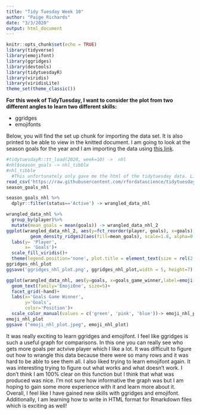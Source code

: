 ```yaml
---
title: "Tidy Tuesday Week 10"
author: "Paige Richards"
date: "3/3/2020"
output: html_document
---
```


```r
knitr::opts_chunk$set(echo = TRUE)
library(tidyverse)
library(emojifont)
library(ggridges)
library(devtools)
library(tidytuesdayR)
library(viridis)
library(viridisLite)
theme_set(theme_classic())
```

**For this week of TidyTuesday, I want to consider the plot from two different angles to learn two different skills:**

+ ggridges
+ emojifonts

Below, you will find the set up chunk for importing the data set. It is also printed to be able to view in the knitted document. I am going to look at the season goals for the year and I am importing the data using [this link](https://raw.githubusercontent.com/rfordatascience/tidytuesday/master/data/2020/2020-03-03/season_goals.csv).  

```r
#tidytuesdayR::tt_load(2020, week=10) ->  nhl
#nhl$season_goals -> nhl_tibble
#nhl_tibble
  #This unfortunately only gave me the html of the tidytuesday data. Likely, I imported the dataset wrong
read_csv('https://raw.githubusercontent.com/rfordatascience/tidytuesday/master/data/2020/2020-03-03/season_goals.csv') -> season_goals_nhl
season_goals_nhl
```

```r
season_goals_nhl %>%
  dplyr::filter(status=='Active') -> wrangled_data_nhl
```

```r
wrangled_data_nhl %>%
  group_by(player)%>%
  mutate(mean_goals = mean(goals)) -> wrangled_data_nhl_2
ggplot(wrangled_data_nhl_2, aes(y=fct_reorder(player, goals), x=goals))+
         geom_density_ridges2(aes(fill=mean_goals), scale=1.8, alpha=0.8)+ #rel_min_height can change the trailing lines to be shorter. It looks stupid here. Scale can make it so they don't overlap (less than 1) but I like them overlapping.
  labs(y= 'Player',
       x= 'Goals')+
  scale_fill_viridis()+
  theme(legend.position='none', plot.title = element_text(size = rel(2.8)), axis.title=element_text(size=rel(2)), axis.text= element_text(size=rel(1.5)), axis.ticks.length.x= unit(0.3, "cm"), axis.ticks.length.y=unit(0.3, 'cm'))-> ggridges_nhl_plot
ggridges_nhl_plot
ggsave('ggridges_nhl_plot.png', ggridges_nhl_plot,width = 5, height=7)
```


```r
ggplot(wrangled_data_nhl, aes(y=goals, x=goals_game_winner,label=emoji('heart'), color=position), replace=TRUE)+ #discovered trophy was NOT a good emoji to use. Hearts are better because we heart hockey. Why does it fill in on the knitted document but not here? I have no idea
  geom_text(family='EmojiOne', size=5)+
  facet_grid(~hand)+
  labs(x='Goals Game Winner',
       y='Goals',
       color='Position')+
  scale_color_manual(values = c('green', 'pink', 'blue'))-> emoji_nhl_plot
emoji_nhl_plot
ggsave ("emoji_nhl_plot.jpeg", emoji_nhl_plot)
```

<answer>
It was really exciting to learn ggridges and emojifont. I feel like ggridges is such a useful graph for comparisons. In this one you can really see who gets more goals per actvive player which I like a lot. It was difficult to figure out how to wrangle this data because there were so many rows and it was hard to be able to see them all. I also liked trying to learn emojifont again. It was interesting trying to figure out what works and what doesn't work. I don't think I am 100% clear on this function but I think that what was produced was nice. I'm not sure how informative the graph was but I am hoping to gain some more experience with it and learn more about it. Overall, I feel like I have gained new skills with ggridges and emojifont. Additionally, I am learning how to write in HTML format for Rmarkdown files which is exciting as well!
</answer>